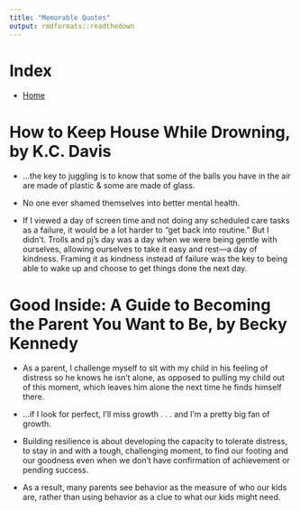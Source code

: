 ```yaml
---
title: "Memorable Quotes"
output: rmdformats::readthedown
---
```


# Index
* [Home](index.html)

# How to Keep House While Drowning, by K.C. Davis
* ...the key to juggling is to know that some of the balls you have in the air are made of plastic & some are made of glass.

* No one ever shamed themselves into better mental health.

* If I viewed a day of screen time and not doing any scheduled care tasks as a failure, it would be a lot harder to “get back into routine.” But I didn’t. Trolls and pj’s day was a day when we were being gentle with ourselves, allowing ourselves to take it easy and rest—a day of kindness. Framing it as kindness instead of failure was the key to being able to wake up and choose to get things done the next day.

# Good Inside: A Guide to Becoming the Parent You Want to Be, by Becky Kennedy
* As a parent, I challenge myself to sit with my child in his feeling of distress so he knows he isn’t alone, as opposed to pulling my child out of this moment, which leaves him alone the next time he finds himself there.

* ...if I look for perfect, I’ll miss growth . . . and I’m a pretty big fan of growth.

* Building resilience is about developing the capacity to tolerate distress, to stay in and with a tough, challenging moment, to find our footing and our goodness even when we don’t have confirmation of achievement or pending success.

* As a result, many parents see behavior as the measure of who our kids are, rather than using behavior as a clue to what our kids might need.
